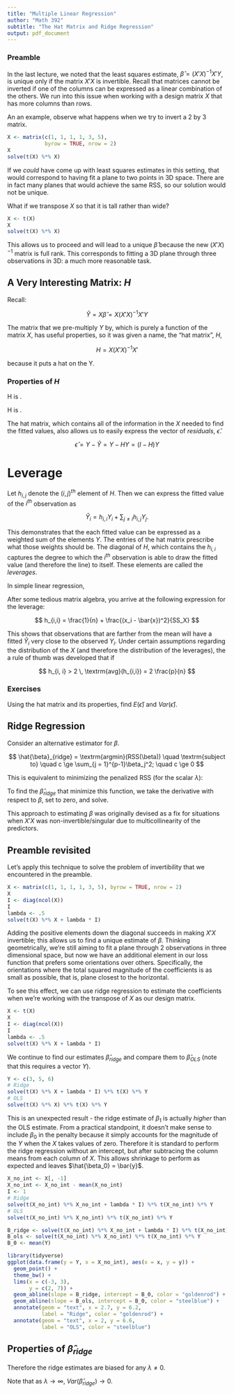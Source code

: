 ```yaml
---
title: "Multiple Linear Regression"
author: "Math 392"
subtitle: "The Hat Matrix and Ridge Regression"
output: pdf_document
---
```


### Preamble

In the last lecture, we noted that the least squares estimate, $\hat{\beta} = (X'X)^{-1}X'Y$, is unique only if the matrix $X'X$ is invertible. Recall that matrices cannot be inverted if one of the columns can be expressed as a linear combination of the others. We run into this issue when working with a design matrix $X$ that has more columns than rows.

An an example, observe what happens when we try to invert a 2 by 3 matrix.

```r
X <- matrix(c(1, 1, 1, 1, 3, 5), 
            byrow = TRUE, nrow = 2)
X
solve(t(X) %*% X)
```

If we *could* have come up with least squares estimates in this setting, that would correspond to having fit a plane to two points in 3D space. There are in fact many planes that would achieve the same RSS, so our solution would not be unique.

What if we transpose $X$ so that it is tall rather than wide?

```r
X <- t(X)
X
solve(t(X) %*% X)
```

This allows us to proceed and will lead to a unique $\hat{\beta}$ because the new $(X'X)^{-1}$ matrix is full rank. This corresponds to fitting a 3D plane through three observations in 3D: a much more reasonable task.

\newpage

## A Very Interesting Matrix: $H$

Recall:

$$
\hat{Y} = X\hat{\beta} = X(X'X)^{-1}X'Y
$$

The matrix that we pre-multiply $Y$ by, which is purely a function of the matrix $X$, has useful properties, so it was given a name, the "hat matrix", $H$,

$$
H = X(X'X)^{-1}X'
$$

because it puts a hat on the Y.


### Properties of $H$

H is \emph{symmetric}.

\begin{align}
H' &= X(X'X)^{-1}X' \\
&= X'' [(X'X)^{-1}]'X' \\
&= X [(X'X)']^{-1}X' \\
&= X(X'X)^{-1}X' = H
\end{align}

H is \emph{idempotent}.

\begin{align}
H^2 &= X(X'X)^{-1}X'X(X'X)^{-1}X' \\
&= X(X'X)^{-1}X' = H
\end{align}

The hat matrix, which contains all of the information in the $X$ needed to find the fitted values, also allows us to easily express the vector of *residuals*, $\hat{\epsilon}$.

$$
\hat{\epsilon} = Y - \hat{Y} = Y - HY = (I - H)Y
$$

# Leverage

Let $h_{i, j}$ denote the $(i, j)^{th}$ element of $H$. Then we can express the fitted value of the $i^{th}$ observation as

$$
\hat{Y}_i = h_{i, i}Y_i + \sum_{j \ne i}h_{i, j} Y_j.
$$

This demonstrates that the each fitted value can be expressed as a weighted sum of the elements $Y$. The entries of the hat matrix prescribe what those weights should be. The diagonal of $H$, which contains the $h_{i, i}$ captures the degree to which the $i^{th}$ observation is able to draw the fitted value (and therefore the line) to itself. These elements are called the *leverages*.

In simple linear regression, 

\begin{align}
H &= X(X'X)^{-1}X' \\
&= \begin{pmatrix}
1 & x_1 \\
1 & x_2 \\
\vdots & \vdots \\
1 & x_n
\end{pmatrix}
\begin{pmatrix}
\frac{1}{n} \sum_{i = 1}^n x_i^2 & -\bar{x} \\
-\bar{x} & 1
\end{pmatrix}
\begin{pmatrix}
1 & 1 & \cdots & 1 \\
x_1 & x_2 & \cdots & x_n
\end{pmatrix}
\end{align}

After some tedious matrix algebra, you arrive at the following expression for the leverage:

$$
h_{i,i} = \frac{1}{n} + \frac{(x_i - \bar{x})^2}{SS_X}
$$

This shows that observations that are farther from the mean will have a fitted $\hat{Y}_i$ very close to the observed $Y_i$. Under certain assumptions regarding the distribution of the $X$ (and therefore the distribution of the leverages), the a rule of thumb was developed that if

$$
h_{i, i} > 2 \, \textrm{avg}(h_{i,i}) = 2  \frac{p}{n}
$$


### Exercises

Using the hat matrix and its properties, find $E(\hat{\epsilon})$ and $Var(\hat{\epsilon})$.

\begin{align}
E(\hat{\epsilon}|X) &= E((I - H)Y|X) \\
&= (I - H)E(Y|X) \\
&= (I - H)X\beta \\
&= x\beta - X(X'X)^{-1}X'X\beta \\
&= 0
\end{align}

\begin{align}
Var(\hat{\epsilon}|X) &= Var((I - H)Y) \\
&= (I - H)Var(Y)(I - H)' \\
&= (I - H)\sigma^2(I - H)' \\
&= \sigma^2 (II' - HI' - IH' + HH') \\
&= \sigma^2 (I - H - H + H) \\
&= \sigma^2(I - H)
\end{align}


## Ridge Regression

Consider an alternative estimator for $\beta$.

$$
\hat{\beta}_{ridge} = \textrm{argmin}(RSS(\beta)) \quad \textrm{subject to} \quad c \ge \sum_{j = 1}^{p-1}\beta_j^2; \quad c \ge 0
$$

This is equivalent to minimizing the penalized RSS (for the scalar $\lambda$):

\begin{align}
PRSS(\beta) &= (Y - X\beta)'(Y - X\beta) + \lambda \beta'\beta \\
&= Y'Y - \beta'X'Y - Y'X\beta + \beta'X'X\beta + \lambda \beta'\beta \\
&= Y'Y - 2\beta'X'Y.
\end{align}

To find the $\hat{\beta}_{ridge}$ that minimize this function, we take the derivative with respect to $\beta$, set to zero, and solve.

\begin{align}
\frac{\partial \, PRSS}{\partial \, \beta} &= 0 -2X'Y + 2X'X\beta + 2 \lambda \beta = 0 \\
X'Y &= (X'X + \lambda I)\beta \\
\hat{\beta}_{ridge} &= (X'X + \lambda I)^{-1}X'Y
\end{align}

This approach to estimating $\beta$ was originally devised as a fix for situations when $X'X$ was non-invertible/singular due to multicollinearity of the predictors. 

## Preamble revisited

Let's apply this technique to solve the problem of invertibility that we encountered in the preamble.

```r
X <- matrix(c(1, 1, 1, 1, 3, 5), byrow = TRUE, nrow = 2)
X
I <- diag(ncol(X))
I
lambda <- .5
solve(t(X) %*% X + lambda * I)
```

Adding the positive elements down the diagonal succeeds in making $X'X$ invertible; this allows us to find a unique estimate of $\beta$. Thinking geometrically, we're still aiming to fit a plane through 2 observations in three dimensional space, but now we have an additional element in our loss function that prefers some orientations over others. Specifically, the orientations where the total squared magnitude of the coefficients is as small as possible, that is, plane closest to the horizontal.

To see this effect, we can use ridge regression to estimate the coefficients when we're working with the transpose of $X$ as our design matrix.

```r
X <- t(X)
X
I <- diag(ncol(X))
I
lambda <- .5
solve(t(X) %*% X + lambda * I)
```

We continue to find our estimates $\hat{\beta}_{ridge}$ and compare them to $\hat{\beta}_{OLS}$ (note that this requires a vector $Y$).

```r
Y <- c(3, 5, 6)
# Ridge
solve(t(X) %*% X + lambda * I) %*% t(X) %*% Y
# OLS
solve(t(X) %*% X) %*% t(X) %*% Y
```

This is an unexpected result - the ridge estimate of $\beta_1$ is actually *higher* than the OLS estimate. From a practical standpoint, it doesn't make sense to include $\beta_0$ in the penalty because it simply accounts for the magnitude of the $Y$ when the $X$ takes values of zero. Therefore it is standard to perform the ridge regression without an intercept, but after subtracing the column means from each column of $X$. This allows shrinkage to perform as expected and leaves $\hat{\beta_0} = \bar{y}$.

```r
X_no_int <- X[, -1]
X_no_int <- X_no_int - mean(X_no_int)
I <- 1
# Ridge
solve(t(X_no_int) %*% X_no_int + lambda * I) %*% t(X_no_int) %*% Y
# OLS
solve(t(X_no_int) %*% X_no_int) %*% t(X_no_int) %*% Y
```

```r
B_ridge <- solve(t(X_no_int) %*% X_no_int + lambda * I) %*% t(X_no_int) %*% Y
B_ols <- solve(t(X_no_int) %*% X_no_int) %*% t(X_no_int) %*% Y
B_0 <- mean(Y)

library(tidyverse)
ggplot(data.frame(y = Y, x = X_no_int), aes(x = x, y = y)) +
  geom_point() +
  theme_bw() +
  lims(x = c(-3, 3),
       y = c(2, 7)) +
  geom_abline(slope = B_ridge, intercept = B_0, color = "goldenrod") +
  geom_abline(slope = B_ols, intercept = B_0, color = "steelblue") +
  annotate(geom = "text", x = 2.7, y = 6.2, 
           label = "Ridge", color = "goldenrod") +
  annotate(geom = "text", x = 2, y = 6.6, 
           label = "OLS", color = "steelblue")
```


## Properties of $\hat{\beta}_{ridge}$

\begin{align}
E(\hat{\beta}_{ridge}|X) &= E((X'X + \lambda I)^{-1}X'Y|X) \\
&= (X'X + \lambda I)^{-1}X'E(Y|X) \\
&= (X'X + \lambda I)^{-1}X'X\beta
\end{align}

Therefore the ridge estimates are biased for any $\lambda \ne 0$.

\begin{align}
Var(\hat{\beta}_{ridge}|X) &= Var((X'X + \lambda I)^{-1}X'Y|X) \\
&= (X'X + \lambda I)^{-1}X'Var(Y|X)[(X'X + \lambda I)^{-1}X']' \\
&= (X'X + \lambda I)^{-1}X'\sigma^2 I [(X'X + \lambda I)^{-1}X']' \\
&= \sigma^2 (X'X + \lambda I)^{-1} X'X (X'X + \lambda I)^{-1}
\end{align}

Note that as $\lambda \rightarrow \infty$, $Var(\hat{\beta}_{ridge}) \rightarrow 0$.